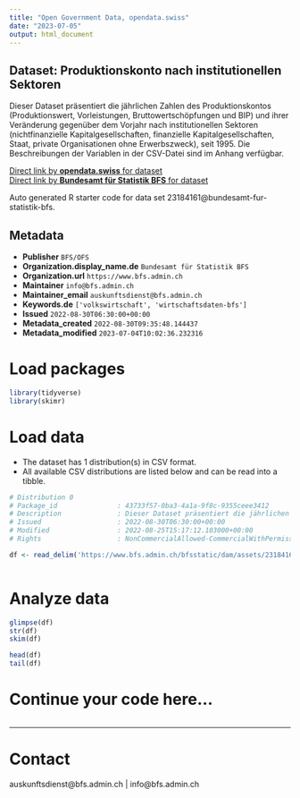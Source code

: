```yaml
---
title: "Open Government Data, opendata.swiss"
date: "2023-07-05"
output: html_document
---
```


## Dataset: Produktionskonto nach institutionellen Sektoren

Dieser Dataset präsentiert die jährlichen Zahlen des Produktionskontos (Produktionswert, Vorleistungen, Bruttowertschöpfungen und BIP) und ihrer Veränderung gegenüber dem Vorjahr nach institutionellen Sektoren (nichtfinanzielle Kapitalgesellschaften, finanzielle Kapitalgesellschaften, Staat, private Organisationen ohne Erwerbszweck), seit 1995. Die Beschreibungen der Variablen in der CSV-Datei sind im Anhang verfügbar.

[Direct link by **opendata.swiss** for dataset](https://opendata.swiss/de/dataset/produktionskonto-nach-institutionellen-sektoren3)<br>
[Direct link by **Bundesamt für Statistik BFS** for dataset](https://www.bfs.admin.ch/asset/de/ts-x-04.02.03.03)

Auto generated R starter code for data set 23184161@bundesamt-fur-statistik-bfs.

## Metadata

- **Publisher** `BFS/OFS`
- **Organization.display_name.de** `Bundesamt für Statistik BFS`
- **Organization.url** `https://www.bfs.admin.ch`
- **Maintainer** `info@bfs.admin.ch`
- **Maintainer_email** `auskunftsdienst@bfs.admin.ch`
- **Keywords.de** `['volkswirtschaft', 'wirtschaftsdaten-bfs']`
- **Issued** `2022-08-30T06:30:00+00:00`
- **Metadata_created** `2022-08-30T09:35:48.144437`
- **Metadata_modified** `2023-07-04T10:02:36.232316`


# Load packages

```r

library(tidyverse)
library(skimr)

```

# Load data

-   The dataset has 1 distribution(s) in CSV format.
-   All available CSV distributions are listed below and can be read into a tibble.

```r

# Distribution 0
# Package_id               : 43733f57-0ba3-4a1a-9f8c-9355ceee3412
# Description              : Dieser Dataset präsentiert die jährlichen Zahlen des Produktionskontos (Produktionswert, Vorleistungen, Bruttowertschöpfungen und BIP) und ihrer Veränderung gegenüber dem Vorjahr nach institutionellen Sektoren (nichtfinanzielle Kapitalgesellschaften, finanzielle Kapitalgesellschaften, Staat, private Organisationen ohne Erwerbszweck), seit 1995. Die Beschreibungen der Variablen in der CSV-Datei sind im Anhang verfügbar.
# Issued                   : 2022-08-30T06:30:00+00:00
# Modified                 : 2022-08-25T15:17:12.103000+00:00
# Rights                   : NonCommercialAllowed-CommercialWithPermission-ReferenceRequired

df <- read_delim('https://www.bfs.admin.ch/bfsstatic/dam/assets/23184168/master')



```

# Analyze data

```r

glimpse(df)
str(df)
skim(df)

head(df)
tail(df)

```

# Continue your code here...

```r

```

------------------------------------------------------------------------

# Contact

auskunftsdienst@bfs.admin.ch | info@bfs.admin.ch
